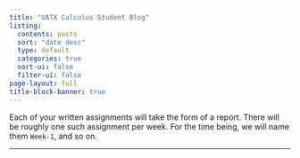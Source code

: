 ```yaml
---
title: "UATX Calculus Student Blog"
listing:
  contents: posts
  sort: "date desc"
  type: default
  categories: true
  sort-ui: false
  filter-ui: false
page-layout: full
title-block-banner: true
---
```


Each of your written assignments will take the form of a report. There will be roughly one such assignment per week. For the time being, we will name them `Week-1`, and so on.

--------
